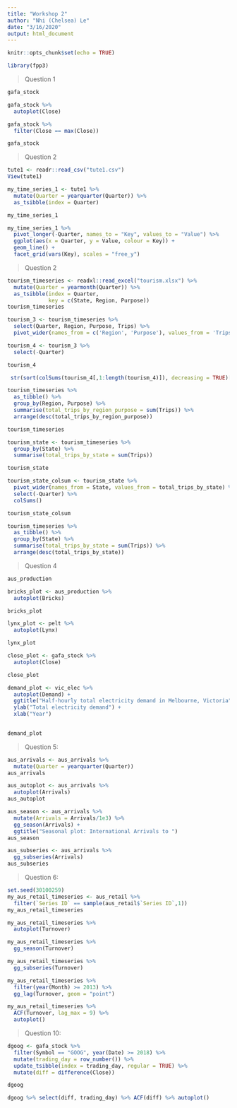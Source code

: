 ---
title: "Workshop 2"
author: "Nhi (Chelsea) Le"
date: "3/16/2020"
output: html_document
---

```{r setup, include=FALSE}
knitr::opts_chunk$set(echo = TRUE)
```

```{r}
library(fpp3)
```
> Question 1  

```{r}
gafa_stock
```
```{r}
gafa_stock %>% 
  autoplot(Close)
```


```{r}
gafa_stock %>% 
  filter(Close == max(Close))
```

```{r}
gafa_stock
```

> Question 2

```{r}
tute1 <- readr::read_csv("tute1.csv")
View(tute1)
```
```{r}
my_time_series_1 <- tute1 %>%
  mutate(Quarter = yearquarter(Quarter)) %>%
  as_tsibble(index = Quarter)

my_time_series_1
```
```{r}
my_time_series_1 %>% 
  pivot_longer(-Quarter, names_to = "Key", values_to = "Value") %>% 
  ggplot(aes(x = Quarter, y = Value, colour = Key)) + 
  geom_line() + 
  facet_grid(vars(Key), scales = "free_y") 
```
> Question 2 

```{r}
tourism_timeseries <- readxl::read_excel("tourism.xlsx") %>% 
  mutate(Quarter = yearmonth(Quarter)) %>% 
  as_tsibble(index = Quarter, 
             key = c(State, Region, Purpose))
tourism_timeseries
```

```{r}
tourism_3 <- tourism_timeseries %>% 
  select(Quarter, Region, Purpose, Trips) %>%
  pivot_wider(names_from = c('Region', 'Purpose'), values_from = 'Trips') 
```

```{r}
tourism_4 <- tourism_3 %>% 
  select(-Quarter) 

tourism_4
```
  
```{r}
 str(sort(colSums(tourism_4[,1:length(tourism_4)]), decreasing = TRUE)[1])
```
```{r}
tourism_timeseries %>% 
  as_tibble() %>% 
  group_by(Region, Purpose) %>% 
  summarise(total_trips_by_region_purpose = sum(Trips)) %>% 
  arrange(desc(total_trips_by_region_purpose))
```


```{r}
tourism_timeseries
```


```{r}
tourism_state <- tourism_timeseries %>% 
  group_by(State) %>% 
  summarise(total_trips_by_state = sum(Trips))

tourism_state
```


```{r}
tourism_state_colsum <- tourism_state %>% 
  pivot_wider(names_from = State, values_from = total_trips_by_state) %>% 
  select(-Quarter) %>% 
  colSums() 

tourism_state_colsum
```
```{r}
tourism_timeseries %>% 
  as_tibble() %>% 
  group_by(State) %>% 
  summarise(total_trips_by_state = sum(Trips)) %>% 
  arrange(desc(total_trips_by_state))
```

> Question 4

```{r}
aus_production
```

```{r}
bricks_plot <- aus_production %>% 
  autoplot(Bricks)

bricks_plot
```


```{r}
lynx_plot <- pelt %>% 
  autoplot(Lynx)

lynx_plot
```

```{r}
close_plot <- gafa_stock %>% 
  autoplot(Close)

close_plot
```

```{r}
demand_plot <- vic_elec %>% 
  autoplot(Demand) + 
  ggtitle("Half-hourly total electricity demand in Melbourne, Victoria") + 
  ylab("Total electricity demand") + 
  xlab("Year")
  

demand_plot
```

> Question 5: 

```{r}
aus_arrivals <- aus_arrivals %>% 
  mutate(Quarter = yearquarter(Quarter))
aus_arrivals
```

```{r}
aus_autoplot <- aus_arrivals %>%
  autoplot(Arrivals) 
aus_autoplot
```
```{r}
aus_season <- aus_arrivals %>% 
  mutate(Arrivals = Arrivals/1e3) %>% 
  gg_season(Arrivals) + 
  ggtitle("Seasonal plot: International Arrivals to ")
aus_season
```

```{r}
aus_subseries <- aus_arrivals %>% 
  gg_subseries(Arrivals)
aus_subseries
```

> Question 6: 

```{r}
set.seed(30100259) 
my_aus_retail_timeseries <- aus_retail %>%
  filter(`Series ID` == sample(aus_retail$`Series ID`,1)) 
my_aus_retail_timeseries
```
```{r}
my_aus_retail_timeseries %>% 
  autoplot(Turnover)
```

```{r}
my_aus_retail_timeseries %>% 
  gg_season(Turnover) 
```

```{r}
my_aus_retail_timeseries %>% 
  gg_subseries(Turnover)
```

```{r}
my_aus_retail_timeseries %>% 
  filter(year(Month) >= 2013) %>% 
  gg_lag(Turnover, geom = "point")
```

```{r}
my_aus_retail_timeseries %>% 
  ACF(Turnover, lag_max = 9) %>% 
  autoplot()
```

> Question 10:

```{r}
dgoog <- gafa_stock %>%
  filter(Symbol == "GOOG", year(Date) >= 2018) %>%
  mutate(trading_day = row_number()) %>%
  update_tsibble(index = trading_day, regular = TRUE) %>%
  mutate(diff = difference(Close))

dgoog
```

```{r}
dgoog %>% select(diff, trading_day) %>% ACF(diff) %>% autoplot()
```

```{r}

```



